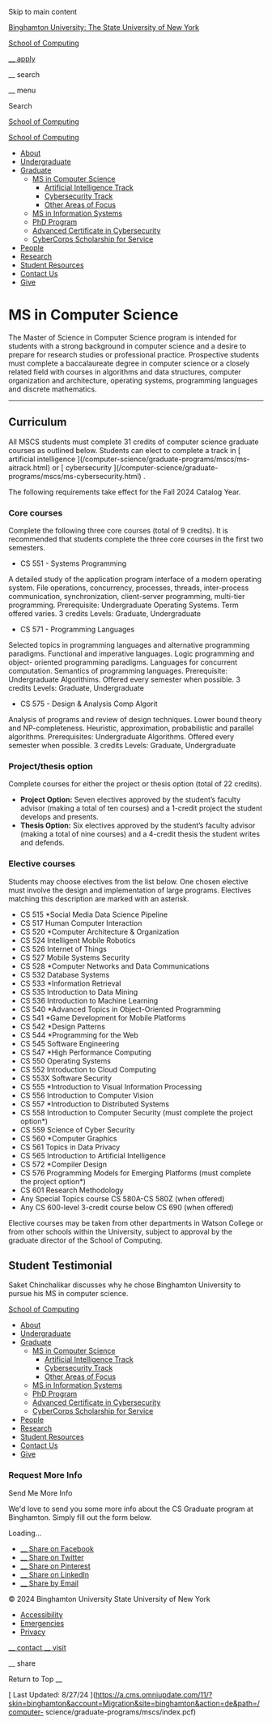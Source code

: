 Skip to main content

[ Binghamton University: The State University of New York
](https://www.binghamton.edu/)

[ School of Computing ](/computer-science)

[ __ apply  ](/grad-school/admissions/apply/)

__ search

__ menu

Search

[ School of Computing ](/computer-science)

[ School of Computing ](/computer-science)

  * [ About ](/computer-science/about/)
  * [ Undergraduate ](/computer-science/undergraduate-programs/)
  * [ Graduate ](/computer-science/graduate-programs/)
    * [ MS in Computer Science ](/computer-science/graduate-programs/mscs/index.html)
      * [ Artificial Intelligence Track ](/computer-science/graduate-programs/mscs/ms-aitrack.html)
      * [ Cybersecurity Track ](/computer-science/graduate-programs/mscs/ms-cybersecurity.html)
      * [ Other Areas of Focus ](/computer-science/graduate-programs/mscs/ms-areasoffocus.html)
    * [ MS in Information Systems ](/computer-science/graduate-programs/msis/index.html)
    * [ PhD Program ](/computer-science/graduate-programs/phd-program.html)
    * [ Advanced Certificate in Cybersecurity ](/watson/graduate/cybersecurity-certificate.html)
    * [ CyberCorps Scholarship for Service ](/computer-science/about/scholarship-for-service.html)
  * [ People ](/computer-science/people/)
  * [ Research ](/computer-science/research/index.html)
  * [ Student Resources ](/computer-science/student-resources/)
  * [ Contact Us ](/computer-science/contact.html)
  * [ Give ](/computer-science/give.html)

#  MS in Computer Science

The Master of Science in Computer Science program is intended for students
with a strong background in computer science and a desire to prepare for
research studies or professional practice. Prospective students must complete
a baccalaureate degree in computer science or a closely related field with
courses in algorithms and data structures, computer organization and
architecture, operating systems, programming languages and discrete
mathematics.

* * *

##  Curriculum

All MSCS students must complete 31 credits of computer science graduate
courses as outlined below. Students can elect to complete a track in [
artificial intelligence ](/computer-science/graduate-programs/mscs/ms-
aitrack.html) or [ cybersecurity ](/computer-science/graduate-
programs/mscs/ms-cybersecurity.html) .

The following requirements take effect for the Fall 2024 Catalog Year.

###  **Core courses**

Complete the following three core courses (total of 9 credits). It is
recommended that students complete the three core courses in the first two
semesters.

  * CS 551 - Systems Programming 

A detailed study of the application program interface of a modern operating
system. File operations, concurrency, processes, threads, inter-process
communication, synchronization, client-server programming, multi-tier
programming. Prerequisite: Undergraduate Operating Systems. Term offered
varies. 3 credits Levels: Graduate, Undergraduate

  * CS 571 - Programming Languages 

Selected topics in programming languages and alternative programming
paradigms. Functional and imperative languages. Logic programming and object-
oriented programming paradigms. Languages for concurrent computation.
Semantics of programming languages. Prerequisite: Undergraduate Algorithims.
Offered every semester when possible. 3 credits Levels: Graduate,
Undergraduate

  * CS 575 - Design & Analysis Comp Algorit 

Analysis of programs and review of design techniques. Lower bound theory and
NP-completeness. Heuristic, approximation, probabilistic and parallel
algorithms. Prerequisites: Undergraduate Algorithms. Offered every semester
when possible. 3 credits Levels: Graduate, Undergraduate

###  **Project/thesis option**

Complete courses for either the project or thesis option (total of 22
credits).

  * **Project Option:** Seven electives approved by the student’s faculty advisor (making a total of ten courses) and a 1-credit project the student develops and presents. 
  * **Thesis Option:** Six electives approved by the student’s faculty advisor (making a total of nine courses) and a 4-credit thesis the student writes and defends. 

###  Elective courses

Students may choose electives from the list below. One chosen elective must
involve the design and implementation of large programs. Electives matching
this description are marked with an asterisk.

  * CS 515 *Social Media Data Science Pipeline 
  * CS 517 Human Computer Interaction 
  * CS 520 *Computer Architecture & Organization 
  * CS 524 Intelligent Mobile Robotics 
  * CS 526 Internet of Things 
  * CS 527 Mobile Systems Security 
  * CS 528 *Computer Networks and Data Communications 
  * CS 532 Database Systems 
  * CS 533 *Information Retrieval 
  * CS 535 Introduction to Data Mining 
  * CS 536 Introduction to Machine Learning 
  * CS 540 *Advanced Topics in Object-Oriented Programming 
  * CS 541 *Game Development for Mobile Platforms 
  * CS 542 *Design Patterns 
  * CS 544 *Programming for the Web 
  * CS 545 Software Engineering 
  * CS 547 *High Performance Computing 
  * CS 550 Operating Systems 
  * CS 552 Introduction to Cloud Computing 
  * CS 553X Software Security 
  * CS 555 *Introduction to Visual Information Processing 
  * CS 556 Introduction to Computer Vision 
  * CS 557 *Introduction to Distributed Systems 
  * CS 558 Introduction to Computer Security (must complete the project option*) 
  * CS 559 Science of Cyber Security 
  * CS 560 *Computer Graphics 
  * CS 561 Topics in Data Privacy 
  * CS 565 Introduction to Artificial Intelligence 
  * CS 572 *Compiler Design 
  * CS 576 Programming Models for Emerging Platforms (must complete the project option*) 
  * CS 601 Research Methodology 
  * Any Special Topics course CS 580A-CS 580Z (when offered) 
  * Any CS 600-level 3-credit course below CS 690 (when offered) 

Elective courses may be taken from other departments in Watson College or from
other schools within the University, subject to approval by the graduate
director of the School of Computing.

##  Student Testimonial

Saket Chinchalikar discusses why he chose Binghamton University to pursue his
MS in computer science.

[ School of Computing ](/computer-science)

  * [ About ](/computer-science/about/)
  * [ Undergraduate ](/computer-science/undergraduate-programs/)
  * [ Graduate ](/computer-science/graduate-programs/)
    * [ MS in Computer Science ](/computer-science/graduate-programs/mscs/index.html)
      * [ Artificial Intelligence Track ](/computer-science/graduate-programs/mscs/ms-aitrack.html)
      * [ Cybersecurity Track ](/computer-science/graduate-programs/mscs/ms-cybersecurity.html)
      * [ Other Areas of Focus ](/computer-science/graduate-programs/mscs/ms-areasoffocus.html)
    * [ MS in Information Systems ](/computer-science/graduate-programs/msis/index.html)
    * [ PhD Program ](/computer-science/graduate-programs/phd-program.html)
    * [ Advanced Certificate in Cybersecurity ](/watson/graduate/cybersecurity-certificate.html)
    * [ CyberCorps Scholarship for Service ](/computer-science/about/scholarship-for-service.html)
  * [ People ](/computer-science/people/)
  * [ Research ](/computer-science/research/index.html)
  * [ Student Resources ](/computer-science/student-resources/)
  * [ Contact Us ](/computer-science/contact.html)
  * [ Give ](/computer-science/give.html)

###  Request More Info

Send Me More Info

We'd love to send you some more info about the CS Graduate program at
Binghamton. Simply fill out the form below.

Loading...

  * [ __ Share on Facebook  ](https://www.facebook.com/sharer/sharer.php?u=https%3A%2F%2Fwww.binghamton.edu%2Fcomputer-science%2Fgraduate-programs%2Fmscs%2Findex.html)
  * [ __ Share on Twitter  ](https://twitter.com/intent/tweet?url=https%3A%2F%2Fwww.binghamton.edu%2Fcomputer-science%2Fgraduate-programs%2Fmscs%2Findex.html&text=MS+in+Computer+Science+%7C+School+of+Computing+%7C+Binghamton+University)
  * [ __ Share on Pinterest  ](https://www.pinterest.com/pin/create/button/?url=https%3A%2F%2Fwww.binghamton.edu%2Fcomputer-science%2Fgraduate-programs%2Fmscs%2Findex.html&description=Binghamton+University%E2%80%99s+master%E2%80%99s+in+computer+science+prepares+students+for+research%0Aor+professional+practice.+&media=https%3A%2F%2Fwww.binghamton.edu+%2Fcomputer-science%2Fimg%2Fhi-res%2Fcs-student-4.jpg)
  * [ __ Share on LinkedIn  ](https://www.linkedin.com/shareArticle?url=https%3A%2F%2Fwww.binghamton.edu%2Fcomputer-science%2Fgraduate-programs%2Fmscs%2Findex.html&mini=true)
  * [ __ Share by Email  ](mailto:?subject=MS%20in%20Computer%20Science%20%7C%20School%20of%20Computing%20%7C%20Binghamton%20University&body=https://www.binghamton.edu/computer-science/graduate-programs/mscs/index.html)

© 2024 Binghamton University  State University of New York

  * [ Accessibility ](/accessibility/)
  * [ Emergencies ](/alert/)
  * [ Privacy ](/privacy/)

[ __ contact  ](https://www.binghamton.edu/computer-science/contact.html) [ __
visit  ](https://www.binghamton.edu/visit)

__ share

Return to Top  __

[ Last Updated: 8/27/24
](https://a.cms.omniupdate.com/11/?skin=binghamton&account=Migration&site=binghamton&action=de&path=/computer-
science/graduate-programs/mscs/index.pcf)

